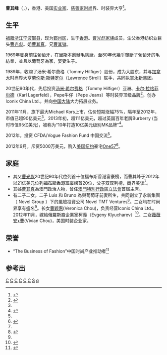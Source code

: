 '''曹其峰'''（{{lang-en|''Silas Chou''}}，{{bd|1946年}}），香港、美国[[实业家|实业家]]、[[慈善家|慈善家]][[时尚|时尚]]界、时装界大亨<ref name="cao Vogue">{{cite web |url=http://www.vogue.com.cn/invogue/industry/news_1442cc9b6c3852b3-9.html |title=曹其峰(Silas Chou) |publisher=[[时尚_(杂志)|VOGUE]] |author=作者：Divia Harilela/Jillian Liu(译)/Eddie 内容来源：VOGUE时尚网  图片来源：VOGUE时尚网论坛 |date=2012-04-17|accessdate=2013年8月8日 |language=zh-hans |archive-url=https://web.archive.org/web/20130713120451/http://www.vogue.com.cn/invogue/industry/news_1442cc9b6c3852b3-9.html |archive-date=2013年7月13日 |dead-url=yes }}</ref>。

==生平==
[[祖籍|祖籍]][[浙江|浙江]][[宁波|宁波]][[鄞县|鄞县]]，现为[[鄞州区|鄞州区]]，生于[[香港|香港]]。[[曹光彪家族|曹光彪家族]]成员，生父香港纺织业巨头[[曹光彪|曹光彪]]。姐[[曹其真|曹其真]]，兄[[曹其镛|曹其镛]]。

1969年隻身前往葡萄牙，在里斯本創辦毛紡廠，至80年代幾乎壟斷了葡萄牙的毛紡業，並且以葡萄牙為家，娶妻生子。

1989年，收购了汤米·希尔费格（Tommy Hilfiger）股份，成为大股东，并与[[加拿大|加拿大]]时尚界大亨[[劳伦斯·斯特罗尔|劳伦斯·斯特罗尔]]（Lawrence Stroll）联手，共同执掌[[永新集团|永新集团]]。

20世纪90年代，先后投资[[汤米·希尔费格|汤米·希尔费格]]（Tommy Hilfiger）亚洲、[[卡尔·拉格菲尔德|卡尔·拉格菲尔德]]（Karl Lagerfeld），Pepe牛仔（Pepe Jeans）等时装界顶级品牌<ref name="cao forbes">{{cite web |url=http://www.forbeschina.com/review/billionaires/home/106678.shtml |title=曹其峰 |publisher=[[福布斯|福布斯]]中文网 |accessdate=2013年8月8日 |language=zh-hans |archive-url=https://web.archive.org/web/20130822064416/http://www.forbeschina.com/review/billionaires/home/106678.shtml |archive-date=2013年8月22日 |dead-url=yes }}</ref>。创办Iconix China Ltd.，并向[[中国大陆|中国大陆]]大力拓展业务。

2011年11月，旗下最大Michael Kors上市，估价短期涨幅75%，隔年至2012年，市值已超90亿美元<ref name="cao forbes"/>，2013年初，超111亿美元，超过英国百年老牌Burberry (当时市值95亿美元)，被称为“10年打造10亿美元级别MK品牌”<ref name="cao kors">{{cite web |url=http://people.ladymax.cn/201302/05-12097.html |title=香港时装大亨曹其峰10年打造10亿美元级别MK品牌 |publisher=来源：LADYMAX时尚网 |author=责任编辑：小mi |date=时间：2013年02月05日 17:50 |accessdate=2013年8月8日 |language=zh-hans |archive-url=https://web.archive.org/web/20131211083646/http://people.ladymax.cn/201302/05-12097.html |archive-date=2013年12月11日 |dead-url=yes }}</ref>。

2012年，投资 CFDA/Vogue Fashion Fund 中国交流<ref name="cao Vogue"/>。

2012年9月，斥资5000万美元，购入[[美国|美国]][[纽约|纽约]]豪宅[[One57|One57]]<ref name="cao 157">{{cite web |url=http://ny.stgloballink.com/ny/201209/t20120923_1799480.html |title=香港富商曹其峰5千萬購One57 |publisher=[[星岛日报|星岛日报]]海外 |date=2012-09-23 |accessdate=2013年8月8日 |language=zh-hant |deadurl=yes |archiveurl=https://web.archive.org/web/20131211180735/http://ny.stgloballink.com/ny/201209/t20120923_1799480.html |archivedate=2013年12月11日 }}</ref>。

==家庭==
* 其父[[曹光彪|曹光彪]]20世纪90年代位列首十位福布斯香港富豪榜，而曹其峰于2012年以21亿美元位列[[福布斯香港富豪榜|福布斯香港富豪榜]]首20位，父子双双列榜，商界美谈<ref name="cao forbes"/>。
* 其姊[[曹其真|曹其真]]為澳門政治人物，曾任[[澳門特別行政區立法會|澳門特別行政區立法會]]首屆主席。
* 有二子二女。二子 Luis 和 Bruno 為與葡萄牙前妻所生，共同創立了永新集團（ Novel Group ）下的風險投資公司 Novel TMT Ventures<ref>{{Cite web |url=https://www.bloomberg.com/research/stocks/private/snapshot.asp?privcapId=37212209 |title=存档副本 |accessdate=2017-04-09 |archive-date=2017-04-09 |archive-url=https://web.archive.org/web/20170409200738/https://www.bloomberg.com/research/stocks/private/snapshot.asp?privcapId=37212209 |dead-url=no }}</ref>。二女均在时尚界享有盛名<ref name="cao forbes"/>。长女[[曹颖惠|曹颖惠]](Veronica Chou)，负责经营Iconix China Ltd.。2012年11月，嫁給俄羅斯裔企業家柯義（Evgeny Klyucharev）<ref name="cao wedding">{{cite web |url=http://news.singtao.ca/toronto/2012-11-18/entertainment1353216395d4203917.html |title=港龍創辦人孫女出嫁 宮廷婚禮豪花億元 |publisher=[[星岛日报|星岛日报]] |date=2012-11-18|accessdate=2013年8月8日 |language=zh-hant |archive-url=https://web.archive.org/web/20131212085740/http://news.singtao.ca/toronto/2012-11-18/entertainment1353216395d4203917.html |archive-date=2013年12月12日 |dead-url=yes }}</ref>。二女[[薇薇安•曹|薇薇安•曹]](Vivian Chou)，美国时装企业家。

==荣誉==
* “The Business of Fashion”中国时尚产业推动者<ref name="cao fasion">{{cite web |url=http://www.vogue.com.cn/invogue/industry/news_1442cc9b6c3852b3-9.html |title=曹其峰(Silas Chou) |publisher=[[时尚_(杂志)|VOGUE]] |author=作者：Divia Harilela/Jillian Liu(译)/Eddie 内容来源：VOGUE时尚网  图片来源：VOGUE时尚网论坛 |date=2012-04-17|accessdate=2013年8月8日 |language=zh-hans |archive-url=https://web.archive.org/web/20130713120451/http://www.vogue.com.cn/invogue/industry/news_1442cc9b6c3852b3-9.html |archive-date=2013年7月13日 |dead-url=yes }}</ref>

==参考出==
{{reflist|2}}

[[Category:香港商人|C]]
[[Category:鄞县人|C]]
[[Category:香港宁波人|C]]
[[Category:宁波商帮|C]]
[[Category:宁波裔美国人|C]]
[[Category:香港慈善家|C]]
[[Category:曹光彪家族|S]]
[[Category:曹姓|q]]